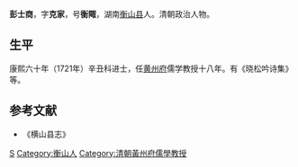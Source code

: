'''彭士商'''，字'''克家'''，号'''衡陬'''，湖南[[衡山县|衡山县]]人。清朝政治人物。

== 生平 ==
康熙六十年（1721年）辛丑科进士，任[[黄州府|黄州府]]儒学教授十八年。有《晓松吟诗集》等。

==参考文献==
*《横山县志》

{{康熙六十年辛丑科殿試金榜}}

{{Authority control}}

{{DEFAULTSORT:Peng彭}}
[[Category:彭姓|S]]
[[Category:衡山人|Category:衡山人]]
[[Category:清朝黃州府儒學教授|Category:清朝黃州府儒學教授]]
